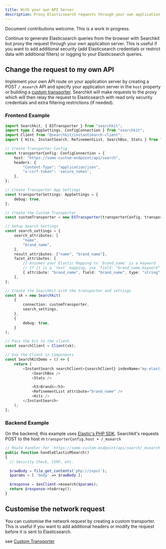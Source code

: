 ```yaml
---
title: With your own API Server
description: Proxy Elasticsearch requests through your own application server
---
```


<Callout>
Document contributions welcome. This is a work in progress.
</Callout>

Continue to generate Elasticsearch queries from the browser with Searchkit but proxy the request through your own application server. This is useful if you want to add additional security (add Elasticsearch credentials or restrict data with additional filters) or logging to your Elasticsearch queries.

## Change the request to my own API

Implement your own API route on your application server by creating a POST `/_msearch` API and specify your application server in the `host` property or building a [custom transporter](/docs/guides/setup-elasticsearch#custom-transport). Searchkit will make requests to the proxy which will then relay the request to Elasticsearch with read only security credentials and extra filtering restrictions (if needed).  

### Frontend Example
```ts
import Searchkit, { ESTransporter } from "searchkit";
import type { AppSettings, ConfigConnection } from "searchkit";
import Client from "@searchkit/instantsearch-client";
import { Hits, InstantSearch, RefinementList, SearchBox, Stats } from "react-instantsearch";

// Create Transporter Config
const transporterConfig: ConfigConnection = {
    host: "https://some-custom-endpoint/api/search",
    headers: {
        "Content-Type": "application/json",
        "x-csrf-token": 'secure_token',
    },
};

// Create Transporter App Settings
const transporterSettings: AppSettings = {
    debug: true,
};

// Create the Custom Transporter
const customTransporter = new ESTransporter(transporterConfig, transporterSettings);

// Setup Search Settings
const search_settings = {
    search_attributes: [
        "name",
        "brand_name",
    ],
    result_attributes: ["name", "brand_name"],
    facet_attributes: [
        // Assumes your Elastic Mapping to `brand_name` is a keyword
        // If it is a `text` mapping, use `field: "brand_name.keyword"
        { attribute: "brand_name", field: "brand_name", type: "string" },
    ],
};

// Create the SearchKit with the transporter and settings
const sk = new Searchkit(
    {
        connection: customTransporter,
        search_settings,
    },
    {
        debug: true,
    }
);

// Pass the kit to the client.
const searchClient = Client(sk);

// Use the Client in Components
const SearchKitDemo = () => {
    return (
        <InstantSearch searchClient={searchClient} indexName="my-elastic-index" routing={true}>
            <SearchBox />
            <Stats />

            <h3>Brands</h3>
            <RefinementList attribute="brand_name" />
            <Hits />
        </InstantSearch>
    );
};

```

### Backend Example
On the backend, this example uses [Elastic's PHP SDK](https://www.elastic.co/docs/reference/elasticsearch/clients/php).
Searchkit's requests POST to the host in `transporterConfig.host + /_msearch`

```php
// Route handler for `https://some-custom-endpoint/api/search/_msearch`
public function handleElasticMSearch()
{
  // Security Check, CSRF, etc.

  $rawBody = file_get_contents('php://input');
  $params = [ 'body' => $rawBody ];

  $response = $esClient->msearch($params);
  return $response->toArray();
}
```

## Customise the network request

You can customise the network request by creating a custom transporter. This is useful if you want to add additional headers or modify the request before it is sent to Elasticsearch. 

see [Custom Transporter](/docs/api-documentation/searchkit#custom-transporter)
